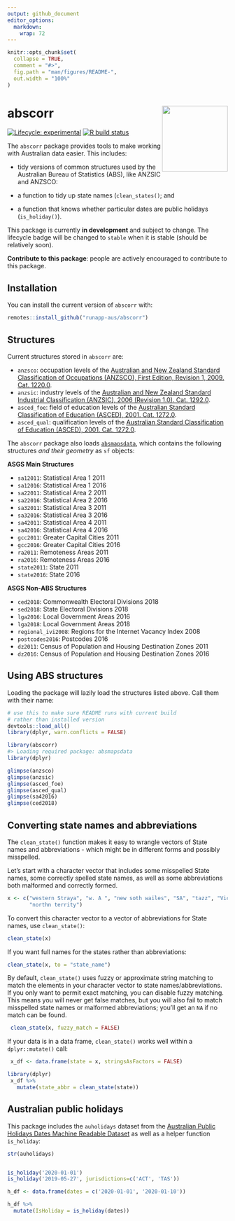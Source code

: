 ```yaml
---
output: github_document
editor_options: 
  markdown: 
    wrap: 72
---
```


<!-- README.md is generated from README.Rmd. Please edit that file -->

```r
knitr::opts_chunk$set(
  collapse = TRUE,
  comment = "#>",
  fig.path = "man/figures/README-",
  out.width = "100%"
)
```

# abscorr <img src="man/figures/apple-touch-icon-152x152.png" align="right" style="height:150px"/>

<!-- badges: start -->

[![Lifecycle:
experimental](https://img.shields.io/badge/lifecycle-experimental-orange.svg)](https://www.tidyverse.org/lifecycle/#experimental)
[![R build
status](https://github.com/runapp-aus/abscorr/workflows/R-CMD-check/badge.svg)](https://github.com/runapp-aus/abscorr/actions)

<!-- badges: end -->

The `abscorr` package provides tools to make working with Australian
data easier. This includes:

-   tidy versions of common structures used by the Australian Bureau of
    Statistics (ABS), like ANZSIC and ANZSCO:

-   a function to tidy up state names (`clean_states()`; and

-   a function that knows whether particular dates are public holidays
    (`is_holiday()`).

This package is currently **in development** and subject to change. The
lifecycle badge will be changed to `stable` when it is stable (should be
relatively soon).

**Contribute to this package**: people are actively encouraged to
contribute to this package.

## Installation

You can install the current version of `abscorr` with:

``` r
remotes::install_github("runapp-aus/abscorr")
```

## Structures

Current structures stored in `abscorr` are:

-   `anzsco`: occupation levels of the [Australian and New Zealand
    Standard Classification of Occupations (ANZSCO), First Edition,
    Revision 1, 2009. Cat.
    1220.0](https://www.abs.gov.au/AUSSTATS/abs@.nsf/DetailsPage/1220.0First%20Edition,%20Revision%201?OpenDocument).
-   `anzsic`: industry levels of the [Australian and New Zealand
    Standard Industrial Classification (ANZSIC), 2006 (Revision 1.0).
    Cat.
    1292.0](https://www.abs.gov.au/ausstats/abs@.nsf/0/20C5B5A4F46DF95BCA25711F00146D75?opendocument).
-   `asced_foe`: field of education levels of the [Australian Standard
    Classification of Education (ASCED), 2001. Cat.
    1272.0](https://www.abs.gov.au/ausstats/abs@.nsf/mf/1272.0).
-   `asced_qual`: qualification levels of the [Australian Standard
    Classification of Education (ASCED), 2001. Cat.
    1272.0](https://www.abs.gov.au/ausstats/abs@.nsf/mf/1272.0).

The `abscorr` package also loads
[`absmapsdata`](https://github.com/wfmackey/absmapsdata), which contains
the following structures *and their geometry* as `sf` objects:

**ASGS Main Structures**

-   `sa12011`: Statistical Area 1 2011
-   `sa12016`: Statistical Area 1 2016
-   `sa22011`: Statistical Area 2 2011
-   `sa22016`: Statistical Area 2 2016
-   `sa32011`: Statistical Area 3 2011
-   `sa32016`: Statistical Area 3 2016
-   `sa42011`: Statistical Area 4 2011
-   `sa42016`: Statistical Area 4 2016
-   `gcc2011`: Greater Capital Cities 2011
-   `gcc2016`: Greater Capital Cities 2016
-   `ra2011`: Remoteness Areas 2011
-   `ra2016`: Remoteness Areas 2016
-   `state2011`: State 2011
-   `state2016`: State 2016

**ASGS Non-ABS Structures**

-   `ced2018`: Commonwealth Electoral Divisions 2018
-   `sed2018`: State Electoral Divisions 2018
-   `lga2016`: Local Government Areas 2016
-   `lga2018`: Local Government Areas 2018
-   `regional_ivi2008`: Regions for the Internet Vacancy Index 2008
-   `postcodes2016`: Postcodes 2016
-   `dz2011`: Census of Population and Housing Destination Zones 2011
-   `dz2016`: Census of Population and Housing Destination Zones 2016

## Using ABS structures

Loading the package will lazily load the structures listed above. Call
them with their name:

```r
# use this to make sure README runs with current build
# rather than installed version
devtools::load_all()
library(dplyr, warn.conflicts = FALSE)
```

```r
library(abscorr)
#> Loading required package: absmapsdata
library(dplyr)
```

```r
glimpse(anzsco)
glimpse(anzsic)
glimpse(asced_foe)
glimpse(asced_qual)
glimpse(sa42016)
glimpse(ced2018)
```

## Converting state names and abbreviations

The `clean_state()` function makes it easy to wrangle vectors of State names and abbreviations - which might be in different forms and possibly
misspelled.

Let's start with a character vector that includes some misspelled State names,
some correctly spelled state names, as well as some abbreviations both malformed
and correctly formed.

```r

x <- c("western Straya", "w. A ", "new soth wailes", "SA", "tazz", "Victoria",
       "northn territy")

```

To convert this character vector to a vector of abbreviations for State names,
 use `clean_state()`:

```r
clean_state(x)

```

If you want full names for the states rather than abbreviations:

```r

clean_state(x, to = "state_name")

```

By default, `clean_state()` uses fuzzy or approximate string matching to match the 
elements in your character vector to state names/abbreviations. If you only want
to permit exact matching, you can disable fuzzy matching. This means you will 
never get false matches, but you will also fail to match misspelled state names 
or malformed abbreviations; you'll get an `NA` if no match can be found.

```r
 clean_state(x, fuzzy_match = FALSE)

```

If your data is in a data frame, `clean_state()` works well within a `dplyr::mutate()` call:

```r

 x_df <- data.frame(state = x, stringsAsFactors = FALSE)

library(dplyr)
 x_df %>% 
   mutate(state_abbr = clean_state(state))
```

## Australian public holidays
This package includes the `auholidays` dataset from the [Australian Public Holidays Dates Machine Readable Dataset](https://data.gov.au/data/dataset/australian-holidays-machine-readable-dataset) as well as a helper function `is_holiday`:

```r
str(auholidays)


is_holiday('2020-01-01')
is_holiday('2019-05-27', jurisdictions=c('ACT', 'TAS'))

h_df <- data.frame(dates = c('2020-01-01', '2020-01-10'))

h_df %>%
  mutate(IsHoliday = is_holiday(dates))
```

